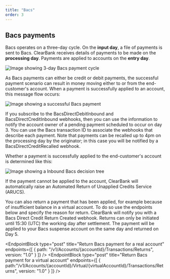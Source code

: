 ```yaml
---
title: "Bacs"
order: 3
---
```



## Bacs payments

Bacs operates on a three-day cycle. On the **input day**, a file of payments is sent to Bacs. ClearBank receives details of payments to be made on the **processing day**. Payments are applied to accounts on the **entry day**.

![Image showing 3-day Bacs payment cycle](/assets/images/BacsOverview-Days.svg "Bacs payment cycle")

As Bacs payments can either be credit or debit payments, the successful payment scenario can result in money moving either to or from the end-customer's account.
When a payment is successfully applied to an account, this message flow occurs:

![Image showing a successful Bacs payment](/assets/images/BacsOverview-PaymentSuccess.svg "Successful Bacs payment")

If you subscribe to the BacsDirectDebitInbound and BacsDirectCreditInbound webhooks, then you can use the information to notify the account owner of a pending payment scheduled to occur on day 3. You can use the Bacs transaction ID to associate the webhooks that describe each payment. Note that payments can be recalled up to 4pm on the processing day by the originator; in this case you will be notified by a BacsDirectCreditRecalled webhook.

Whether a payment is successfully applied to the end-customer's account is determined like this:

![Image showing a Inbound Bacs decision tree](/assets/images/BacsOverview-DecisionTree.svg "Inbound Bacs decision tree")

If the payment cannot be applied to the account, ClearBank will automatically raise an Automated Return of Unapplied Credits Service (ARUCS). 

You can also return a payment that has been applied, for example because of insufficient balance in a virtual account. To do so use the endpoints below and specify the reason for return. ClearBank will notify you with a Bacs Direct Credit Return Created webhook. Returns can only be initiated until 15:30 (UTC) the working day after settlement. The payment will be applied to your Bacs suspense account on the same day and returned on Day 5.

<EndpointBlock
  type="post"
  title="Return Bacs payment for a real account"
  endpoints={[
    {
      path: "/v1/Accounts/{accountId}/Transactions/Returns",
      version: "1.0"
    }
  ]}
/>
<EndpointBlock
  type="post"
  title="Return Bacs payment for a virtual account"
  endpoints={[
    {
      path:"/v1/Accounts/{accountId}/Virtual/{virtualAccountId}/Transactions/Returns",
      version: "1.0"
    }
  ]}
/>
